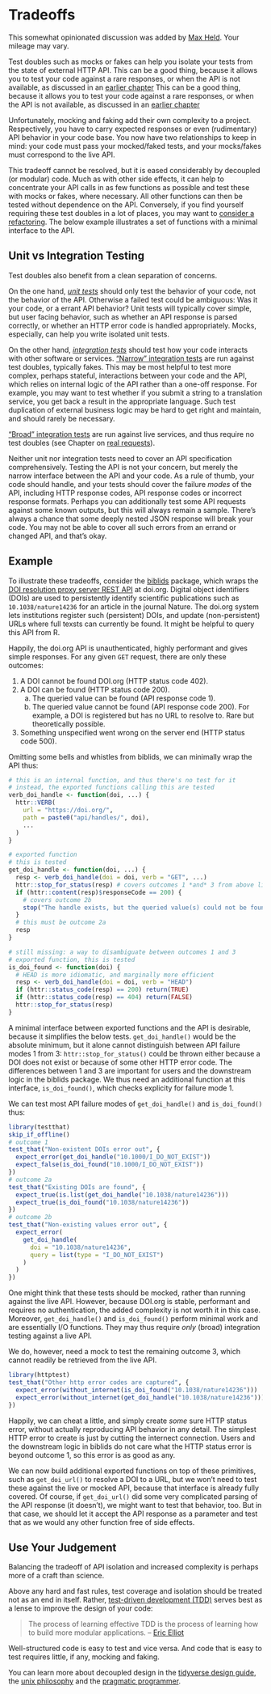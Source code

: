 # Tradeoffs

::: {.alert .alert-success} 
This somewhat opinionated discussion was added by [Max Held](https://www.maxheld.de).
Your mileage may vary.
:::

Test doubles such as mocks or fakes can help you isolate your tests from the state of external HTTP API.
This can be a good thing, because it allows you to test your code against a rare responses, or when the API is not available, as discussed in an [earlier chapter](#pkgs-testing-chapter)
This can be a good thing, because it allows you to test your code against a rare responses, or when the API is not available, as discussed in an [earlier chapter](https://books.ropensci.org/http-testing/pkgs-testing-chapter.html#why-do-we-need-special-packages-for-http-testing)

Unfortunately, mocking and faking add their own complexity to a project.
Respectively, you have to carry expected responses or even (rudimentary) API behavior in your code base.
You now have two relationships to keep in mind: your code must pass your mocked/faked tests, and your mocks/fakes must correspond to the live API.

This tradeoff cannot be resolved, but it is eased considerably by decoupled (or modular) code.
Much as with other side effects, it can help to concentrate your API calls in as few functions as possible and test these with mocks or fakes, where necessary.
All other functions can then be tested without dependence on the API.
Conversely, if you find yourself requiring these test doubles in a lot of places, you may want to [consider a refactoring](https://medium.com/javascript-scene/mocking-is-a-code-smell-944a70c90a6a).
The below example illustrates a set of functions with a minimal interface to the API.

## Unit vs Integration Testing

Test doubles also benefit from a clean separation of concerns.

On the one hand, [*unit tests*](https://en.wikipedia.org/wiki/Unit_testing) should only test the behavior of your code, not the behavior of the API.
Otherwise a failed test could be ambiguous: Was it your code, or a errant API behavior?
Unit tests will typically cover simple, but user facing behavior, such as whether an API response is parsed correctly, or whether an HTTP error code is handled appropriately.
Mocks, especially, can help you write isolated unit tests.

On the other hand, [*integration tests*](https://en.wikipedia.org/wiki/Integration_testing) should test how your code interacts with other software or services.
["Narrow" integration tests](https://martinfowler.com/bliki/IntegrationTest.html) are run against test doubles, typically fakes.
This may be most helpful to test more complex, perhaps stateful, interactions between your code and the API, which relies on internal logic of the API rather than a one-off response.
For example, you may want to test whether if you submit a string to a translation service, you get back a result in the appropriate language.
Such test duplication of external business logic may be hard to get right and maintain, and should rarely be necessary.

["Broad" integration tests](https://martinfowler.com/bliki/IntegrationTest.html) are run against live services, and thus require no test doubles (see Chapter on [real requests](#real-requests-chapter)).

Neither unit nor integration tests need to cover an API specification comprehensively.
Testing the API is not your concern, but merely the narrow interface between the API and your code.
As a rule of thumb, your code should handle, and your tests should cover the failure *modes* of the API, including HTTP response codes, API response codes or incorrect response formats.
Perhaps you can additionally test some API requests against some known outputs, but this will always remain a sample.
There's always a chance that some deeply nested JSON response will break your code.
You may not be able to cover all such errors from an errand or changed API, and that's okay.

## Example

To illustrate these tradeoffs, consider the [biblids](http://subugoe.github.io/biblids/) package, which wraps the [DOI resolution proxy server REST API](https://www.doi.org/factsheets/DOIProxy.html#rest-api) at doi.org.
Digital object identifiers (DOIs) are used to persistently identify scientific publications such as `10.1038/nature14236` for an article in the journal Nature.
The doi.org system lets institutions register such (persistent) DOIs, and update (non-persistent) URLs where full texsts can currently be found.
It might be helpful to query this API from R.

Happily, the doi.org API is unauthenticated, highly performant and gives simple responses.
For any given `GET` request, there are only these outcomes:

1. A DOI cannot be found DOI.org (HTTP status code 402).
2. A DOI can be found (HTTP status code 200).
    a. The queried value can be found (API response code 1).
    b. The queried value cannot be found (API response code 200).
       For example, a DOI is registered but has no URL to resolve to.
       Rare but theoretically possible.
3. Something unspecified went wrong on the server end (HTTP status code 500).

Omitting some bells and whistles from biblids, we can minimally wrap the API thus:

```r
# this is an internal function, and thus there's no test for it
# instead, the exported functions calling this are tested
verb_doi_handle <- function(doi, ...) {
  httr::VERB(
    url = "https://doi.org/",
    path = paste0("api/handles/", doi),
    ...
  )
}

# exported function
# this is tested
get_doi_handle <- function(doi, ...) {
  resp <- verb_doi_handle(doi = doi, verb = "GET", ...)
  httr::stop_for_status(resp) # covers outcomes 1 *and* 3 from above list
  if (httr::content(resp)$responseCode == 200) {
    # covers outcome 2b
    stop("The handle exists, but the queried value(s) could not be found.")
  }
  # this must be outcome 2a
  resp
}

# still missing: a way to disambiguate between outcomes 1 and 3
# exported function, this is tested
is_doi_found <- function(doi) {
  # HEAD is more idiomatic, and marginally more efficient
  resp <- verb_doi_handle(doi = doi, verb = "HEAD")
  if (httr::status_code(resp) == 200) return(TRUE)
  if (httr::status_code(resp) == 404) return(FALSE)
  httr::stop_for_status(resp)
}
```

A minimal interface between exported functions and the API is desirable, because it simplifies the below tests.
`get_doi_handle()` would be the absolute minimum, but it alone cannot distinguish between API failure modes 1 from 3:
`httr::stop_for_status()` could be thrown either because a DOI does not exist or because of some other HTTP error code.
The differences between 1 and 3 are important for users and the downstream logic in the biblids package.
We thus need an additional function at this interface, `is_doi_found()`, which checks explicity for failure mode 1.

We can test most API failure modes of `get_doi_handle()` and `is_doi_found()` thus:

```r
library(testthat)
skip_if_offline()
# outcome 1
test_that("Non-existent DOIs error out", {
  expect_error(get_doi_handle("10.1000/I_DO_NOT_EXIST"))
  expect_false(is_doi_found("10.1000/I_DO_NOT_EXIST"))
})
# outcome 2a
test_that("Existing DOIs are found", {
  expect_true(is.list(get_doi_handle("10.1038/nature14236")))
  expect_true(is_doi_found("10.1038/nature14236"))
})
# outcome 2b
test_that("Non-existing values error out", {
  expect_error(
    get_doi_handle(
      doi = "10.1038/nature14236",
      query = list(type = "I_DO_NOT_EXIST")
    )
  )
})
```

One might think that these tests should be mocked, rather than running against the live API.
However, because DOI.org is stable, performant and requires no authentication, the added complexity is not worth it in this case.
Moreover, `get_doi_handle()` and `is_doi_found()` perform minimal work and are essentially I/O functions.
They may thus require *only* (broad) integration testing against a live API.

We do, however, need a mock to test the remaining outcome 3, which cannot readily be retrieved from the live API.

```r
library(httptest)
test_that("Other http error codes are captured", {
  expect_error(without_internet(is_doi_found("10.1038/nature14236")))
  expect_error(without_internet(get_doi_handle("10.1038/nature14236")))
})
```

Happily, we can cheat a little, and simply create *some* sure HTTP status error, without actually reproducing API behavior in any detail.
The simplest HTTP error to create is just by cutting the internect connection.
Users and the downstream logic in biblids do not care what the HTTP status error is beyond outcome 1, so this error is as good as any.

We can now build additional exported functions on top of these primitives, such as `get_doi_url()` to resolve a DOI to a URL, but we won't need to test these against the live or mocked API, because that interface is already fully covered.
Of course, if `get_doi_url()` did some very complicated parsing of the API response (it doesn't), we might want to test that behavior, too.
But in that case, we should let it accept the API response as a parameter and test that as we would any other function free of side effects.

## Use Your Judgement

Balancing the tradeoff of API isolation and increased complexity is perhaps more of a craft than science.

Above any hard and fast rules, test coverage and isolation should be treated not as an end in itself.
Rather, [test-driven development (TDD)](https://en.wikipedia.org/wiki/Test-driven_development) serves best as a lense to improve the design of your code:

> The process of learning effective TDD is the process of learning how to build more modular applications.
> -- [Eric Elliot](https://medium.com/javascript-scene/mocking-is-a-code-smell-944a70c90a6a)

Well-structured code is easy to test and vice versa.
And code that is easy to test requires little, if any, mocking and faking.

You can learn more about decoupled design in the [tidyverse design guide](https://design.tidyverse.org), the [unix philosophy](https://homepage.cs.uri.edu/~thenry/resources/unix_art/ch01s06.html) and the [pragmatic programmer](https://pragprog.com/).
